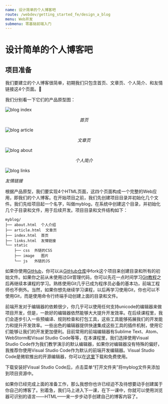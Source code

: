 ```yaml
---
name: 设计简单的个人博客吧
route: /webdev/getting_started_fe/design_a_blog
menu: Web开发
submenu: 零基础前端入门
---
```


# 设计简单的个人博客吧

## 项目准备

我们要建立的个人博客很简单，初期我们只包含首页、文章页、个人简介、和友情链接这4个页面。

我们分别看一下它们的产品原型图：

![blog index](public/blog-index.jpg)

<div style="text-align:center;margin:auto;font-size:14px;"><em>首页</em></div> 

![blog article](public/blog-article.jpg)

<div style="text-align:center;margin:auto;font-size:14px;"><em>文章页</em></div> 

![blog about](public/blog-about.jpg)

<div style="text-align:center;margin:auto;font-size:14px;"><em>个人简介</em></div>

![blog links](public/blog-links.jpg)


<Unsafe>
  <div style={{textAlign:'center',margin:'auto',fontSize:'14px',marginBottom:'24px'}}><em>友情链接</em></div> 
</Unsafe>


根据产品原型，我们要实现4个HTML页面，这四个页面构成一个完整的Web应用，即我们的个人博客。在开始项目之前，我们先创建项目目录并初始化几个文件。我们先给项目起一个名字，叫做myblog，在系统中创建这个目录，并初始化几个子目录和文件，用于后续开发。项目目录和文件结构如下：

```
myblog/
├── about.html  个人介绍
├── article.html  文章页
├── index.html  首页
├── links.html  友情链接
└── static  
    ├── css  外链的CSS 
    ├── image   图片
    └── js   外链的JS
```

如果你使用[GitHub](https://github.com)，你可以从[GitHub仓库](https://github.com/junyux/myblog)中fork这个项目来创建目录和所有的初始文件。如果你之前从未使用过Git管理代码，你可以先花一点时间学习[Git教程](https://www.liaoxuefeng.com/wiki/0013739516305929606dd18361248578c67b8067c8c017b000)之后再继续本课程的学习。熟练使用Git几乎已成为程序员必备的基本功，前端工程师也不例外。当然，如果你想先继续学习课程，以后再学习使用Git，你也可以不使用Git，而是使用命令行终端手动创建上面的目录和文件。

前端开发对于编辑器的依赖很少，你几乎可以使用任何支持unicode的编辑器来做项目开发，但是，一款好的编辑器依然能够大大提升开发效率。在后续课程里，我们会逐步引入一些预编译、规则检查和打包工具，这些工具能够拓展我们的开发能力和提升开发效率。一些出色的编辑器提供快速集成这些工具的插件机制，使用它们能够让我们的开发更加便利。目前常用的前端编辑器有Sublime Text、Atom、WebStorm和Visual Studio Code等等，在本课程里，我们选择使用Visual Studio Code作为我们教学演示的默认编辑器，如果你对编辑器没有特殊的偏好，我推荐你使用Visual Studio Code作为默认的前端开发编辑器。Visual Studio Code是微软推出的开源编辑器，你可以在[这里](https://code.visualstudio.com/)下载和免费使用。

下载安装好Visual Studio Code后，点击菜单“打开文件夹”将myblog文件夹添加到项目资源中。

如果你已经完成上面的准备工作，那么我想你也许已经迫不及待想要动手创建属于你自己的博客了。别着急，我们马上进入下一课，在下一课中，你就可以使用浏览器可识别的语言——HTML——来一步步动手创建自己的博客内容了。
